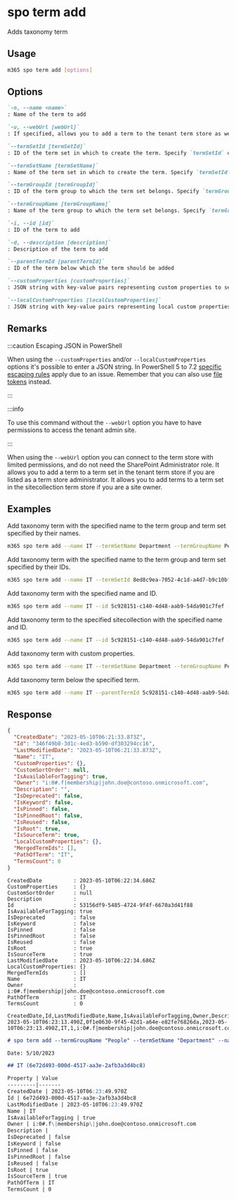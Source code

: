
# spo term add

Adds taxonomy term

## Usage

```sh
m365 spo term add [options]
```

## Options

```md defintion-list
`-n, --name <name>`
: Name of the term to add

`-u, --webUrl [webUrl]`
: If specified, allows you to add a term to the tenant term store as well as the sitecollection specific term store. Defaults to the tenant admin site.

`--termSetId [termSetId]`
: ID of the term set in which to create the term. Specify `termSetId` or `termSetName` but not both

`--termSetName [termSetName]`
: Name of the term set in which to create the term. Specify `termSetId` or `termSetName` but not both

`--termGroupId [termGroupId]`
: ID of the term group to which the term set belongs. Specify `termGroupId` or `termGroupName` but not both

`--termGroupName [termGroupName]`
: Name of the term group to which the term set belongs. Specify `termGroupId` or `termGroupName` but not both

`-i, --id [id]`
: ID of the term to add

`-d, --description [description]`
: Description of the term to add

`--parentTermId [parentTermId]`
: ID of the term below which the term should be added

`--customProperties [customProperties]`
: JSON string with key-value pairs representing custom properties to set on the term

`--localCustomProperties [localCustomProperties]`
: JSON string with key-value pairs representing local custom properties to set on the term
```

<Global />

## Remarks

:::caution Escaping JSON in PowerShell

When using the `--customProperties` and/or `--localCustomProperties` options it's possible to enter a JSON string. In PowerShell 5 to 7.2 [specific escaping rules](./../../../user-guide/using-cli.mdx#escaping-double-quotes-in-powershell) apply due to an issue. Remember that you can also use [file tokens](./../../../user-guide/using-cli.mdx#passing-complex-content-into-cli-options) instead.

:::
 
:::info

To use this command without the `--webUrl` option you have to have permissions to access the tenant admin site.

:::

When using the `--webUrl` option you can connect to the term store with limited permissions, and do not need the SharePoint Administrator role. It allows you to add a term to a term set in the tenant term store if you are listed as a term store administrator. It allows you to add terms to a term set in the sitecollection term store if you are a site owner.

## Examples

Add taxonomy term with the specified name to the term group and term set specified by their names.

```sh
m365 spo term add --name IT --termSetName Department --termGroupName People
```

Add taxonomy term with the specified name to the term group and term set specified by their IDs.

```sh
m365 spo term add --name IT --termSetId 8ed8c9ea-7052-4c1d-a4d7-b9c10bffea6f --termGroupId 5c928151-c140-4d48-aab9-54da901c7fef
```

Add taxonomy term with the specified name and ID.

```sh
m365 spo term add --name IT --id 5c928151-c140-4d48-aab9-54da901c7fef --termSetName Department --termGroupName People
```

Add taxonomy term to the specified sitecollection with the specified name and ID.

```sh
m365 spo term add --name IT --id 5c928151-c140-4d48-aab9-54da901c7fef --termSetName Department --termGroupName People --webUrl https://contoso.sharepoint.com/sites/project-x
```

Add taxonomy term with custom properties.

```sh
m365 spo term add --name IT --termSetName Department --termGroupName People --customProperties '{"Property": "Value"}'
```

Add taxonomy term below the specified term.

```sh
m365 spo term add --name IT --parentTermId 5c928151-c140-4d48-aab9-54da901c7fef --termGroupName People
```

## Response

<Tabs>
  <TabItem value="JSON">

  ```json
  {
    "CreatedDate": "2023-05-10T06:21:33.873Z",
    "Id": "346f49b0-3d1c-4ed3-b590-df303294cc16",
    "LastModifiedDate": "2023-05-10T06:21:33.873Z",
    "Name": "IT",
    "CustomProperties": {},
    "CustomSortOrder": null,
    "IsAvailableForTagging": true,
    "Owner": "i:0#.f|membership|john.doe@contoso.onmicrosoft.com",
    "Description": "",
    "IsDeprecated": false,
    "IsKeyword": false,
    "IsPinned": false,
    "IsPinnedRoot": false,
    "IsReused": false,
    "IsRoot": true,
    "IsSourceTerm": true,
    "LocalCustomProperties": {},
    "MergedTermIds": [],
    "PathOfTerm": "IT",
    "TermsCount": 0
  }
  ```

  </TabItem>
  <TabItem value="Text">

  ```text
  CreatedDate          : 2023-05-10T06:22:34.686Z
  CustomProperties     : {}
  CustomSortOrder      : null
  Description          :
  Id                   : 53156df9-5485-4724-9f4f-6670a3d41f88
  IsAvailableForTagging: true
  IsDeprecated         : false
  IsKeyword            : false
  IsPinned             : false
  IsPinnedRoot         : false
  IsReused             : false
  IsRoot               : true
  IsSourceTerm         : true
  LastModifiedDate     : 2023-05-10T06:22:34.686Z
  LocalCustomProperties: {}
  MergedTermIds        : []
  Name                 : IT
  Owner                : i:0#.f|membership|john.doe@contoso.onmicrosoft.com
  PathOfTerm           : IT
  TermsCount           : 0
  ```

  </TabItem>
  <TabItem value="CSV">

  ```csv
  CreatedDate,Id,LastModifiedDate,Name,IsAvailableForTagging,Owner,Description,IsDeprecated,IsKeyword,IsPinned,IsPinnedRoot,IsReused,IsRoot,IsSourceTerm,PathOfTerm,TermsCount
  2023-05-10T06:23:13.490Z,0f1e0630-9f45-42d1-a64e-e82fe76826da,2023-05-10T06:23:13.490Z,IT,1,i:0#.f|membership|john.doe@contoso.onmicrosoft.com,,,,,,,1,1,IT,0
  ```

  </TabItem>
  <TabItem value="Markdown">

  ```md
  # spo term add --termGroupName "People" --termSetName "Department" --name "IT"

  Date: 5/10/2023

  ## IT (6e72d493-000d-4517-aa3e-2afb3a3d4bc8)

  Property | Value
  ---------|-------
  CreatedDate | 2023-05-10T06:23:49.970Z
  Id | 6e72d493-000d-4517-aa3e-2afb3a3d4bc8
  LastModifiedDate | 2023-05-10T06:23:49.970Z
  Name | IT
  IsAvailableForTagging | true
  Owner | i:0#.f\|membership\|john.doe@contoso.onmicrosoft.com
  Description |
  IsDeprecated | false
  IsKeyword | false
  IsPinned | false
  IsPinnedRoot | false
  IsReused | false
  IsRoot | true
  IsSourceTerm | true
  PathOfTerm | IT
  TermsCount | 0
  ```

  </TabItem>
</Tabs>

